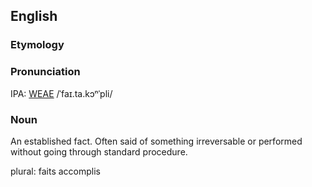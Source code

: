 ==English==
===Etymology===
===Pronunciation===
IPA: [[WEAE]] /ˈfaɪ.ta.kɔⁿˈpli/

===Noun===
An established fact.  Often said of something irreversable or performed without going through standard procedure.

plural:  faits accomplis